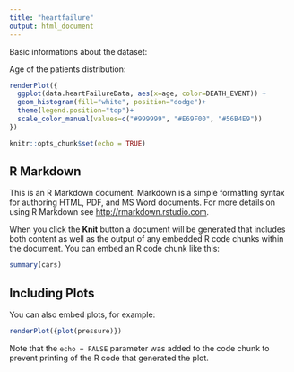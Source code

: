 ```yaml
---
title: "heartfailure"
output: html_document
---
```


Basic informations about the dataset:

Age of the patients distribution:

```r
renderPlot({
  ggplot(data.heartFailureData, aes(x=age, color=DEATH_EVENT)) +
  geom_histogram(fill="white", position="dodge")+
  theme(legend.position="top")+
  scale_color_manual(values=c("#999999", "#E69F00", "#56B4E9"))
})
```



```r
knitr::opts_chunk$set(echo = TRUE)
```


## R Markdown

This is an R Markdown document. Markdown is a simple formatting syntax for authoring HTML, PDF, and MS Word documents. For more details on using R Markdown see <http://rmarkdown.rstudio.com>.

When you click the **Knit** button a document will be generated that includes both content as well as the output of any embedded R code chunks within the document. You can embed an R code chunk like this:

```r
summary(cars)
```

## Including Plots

You can also embed plots, for example:

```r
renderPlot({plot(pressure)})
```

Note that the `echo = FALSE` parameter was added to the code chunk to prevent printing of the R code that generated the plot.
